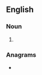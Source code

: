 ==English==

===Noun===
{{head|en|noun form}}

# {{plural of|airspeed|lang=en}}

===Anagrams===
* {{anagrams|en|a=adeeiprss|dipareses|sea spider|sea-spider|seaspider|spreadies}}